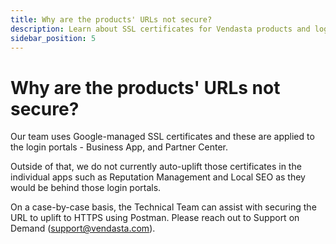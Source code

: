 ```yaml
---
title: Why are the products' URLs not secure?
description: Learn about SSL certificates for Vendasta products and login portals.
sidebar_position: 5
---
```


# Why are the products' URLs not secure?

Our team uses Google-managed SSL certificates and these are applied to the login portals - Business App, and Partner Center.

Outside of that, we do not currently auto-uplift those certificates in the individual apps such as Reputation Management and Local SEO as they would be behind those login portals.

On a case-by-case basis, the Technical Team can assist with securing the URL to uplift to HTTPS using Postman. Please reach out to Support on Demand ([support@vendasta.com](mailto:support@vendasta.com)).